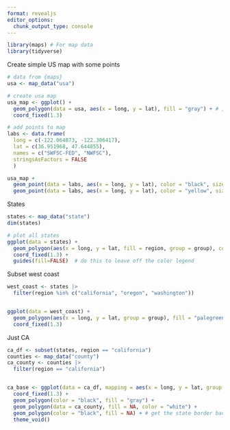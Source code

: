```yaml
---
format: revealjs
editor_options: 
  chunk_output_type: console
---
```


```r
library(maps) # For map data
library(tidyverse)
```

Create simple US map with some points
```r
# data from {maps}
usa <- map_data("usa")

# create usa map
usa_map <- ggplot() + 
  geom_polygon(data = usa, aes(x = long, y = lat), fill = "gray") + # , group = group
  coord_fixed(1.3)

# add points to map
labs <- data.frame(
  long = c(-122.064873, -122.306417),
  lat = c(36.951968, 47.644855),
  names = c("SWFSC-FED", "NWFSC"),
  stringsAsFactors = FALSE
  )  

usa_map + 
  geom_point(data = labs, aes(x = long, y = lat), color = "black", size = 5) +
  geom_point(data = labs, aes(x = long, y = lat), color = "yellow", size = 4)


```

States
```r
states <- map_data("state")
dim(states)

# plot all states
ggplot(data = states) + 
  geom_polygon(aes(x = long, y = lat, fill = region, group = group), color = "white") + 
  coord_fixed(1.3) +
  guides(fill=FALSE)  # do this to leave off the color legend
```

Subset west coast
```r
west_coast <- states |> 
  filter(region %in% c("california", "oregon", "washington"))


ggplot(data = west_coast) + 
  geom_polygon(aes(x = long, y = lat, group = group), fill = "palegreen", color = "black") + 
  coord_fixed(1.3)
```

Just CA
```r
ca_df <- subset(states, region == "california")
counties <- map_data("county")
ca_county <- counties |> 
  filter(region == "california")


ca_base <- ggplot(data = ca_df, mapping = aes(x = long, y = lat, group = group)) + 
  coord_fixed(1.3) + 
  geom_polygon(color = "black", fill = "gray") +
  geom_polygon(data = ca_county, fill = NA, color = "white") +
  geom_polygon(color = "black", fill = NA) + # get the state border back on top
  theme_void()


```


